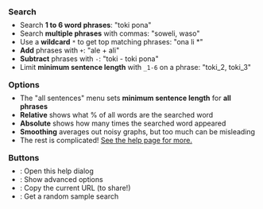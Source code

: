 ---
---


<h3 style="margin: 0; line-height: 0.5em;">Search</h3>

- Search **1 to 6 word phrases**: "toki pona"
- Search **multiple phrases** with commas: "soweli, waso"
- Use a **wildcard** `*` to get top matching phrases: "ona li \*"
- **Add** phrases with `+`: "ale + ali"
- **Subtract** phrases with `-`: "toki - toki pona"
- Limit **minimum sentence length** with `_1-6` on a phrase: "toki_2, toki_3"

<h3 style="margin-bottom: 0; line-height: 0.5em;">Options</h3>

- The "all sentences" menu sets **minimum sentence length** for **all phrases**
- **Relative** shows what % of all words are the searched word
- **Absolute** shows how many times the searched word appeared
- **Smoothing** averages out noisy graphs, but too much can be misleading
- The rest is complicated! [See the help page for more.](/ilo-muni/help)

<h3 style="margin-bottom: 0; line-height: 0.5em;">Buttons</h3>

- <Icon name="mingcute:question-line" />: Open this help dialog
- <Icon name="mingcute:tool-line" />: Show advanced options
- <Icon name="mingcute:copy-line" />: Copy the current URL (to share!)
- <Icon name="mingcute:refresh-3-line" />: Get a random sample search
